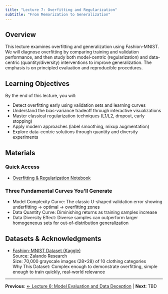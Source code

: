 ```yaml
---
title: "Lecture 7: Overfitting and Regularization"
subtitle: "From Memorization to Generalization"
---
```


## Overview

This lecture examines overfitting and generalization using Fashion-MNIST. We will diagnose overfitting by comparing training and validation performance, and then study both model-centric (regularization) and data-centric (quantity/diversity) interventions to improve generalization. The emphasis is on principled evaluation and reproducible procedures.

## Learning Objectives

By the end of this lecture, you will:

- Detect overfitting early using validation sets and learning curves
- Understand the bias-variance tradeoff through interactive visualizations
- Master classical regularization techniques (L1/L2, dropout, early stopping)
- Apply modern approaches (label smoothing, mixup augmentation)
- Explore data-centric solutions through quantity and diversity experiments

## Materials

::: {.callout-tip}
### Quick Access

- [Overfitting & Regularization Notebook](https://github.com/jinming99/learn-ml-by-building/blob/main/Lecture%207%20Regularization%20and%20Generalization/07-Overfitting-Regularization.ipynb)
:::

::: {.callout-note}
### Three Fundamental Curves You'll Generate

- Model Complexity Curve: The classic U-shaped validation error showing underfitting → optimal → overfitting zones
- Data Quantity Curve: Diminishing returns as training samples increase
- Data Diversity Effect: Diverse samples can outperform larger homogeneous sets for out-of-distribution generalization
:::

## Datasets & Acknowledgments

- [Fashion-MNIST Dataset (Kaggle)](https://www.kaggle.com/datasets/zalando-research/fashionmnist)  
  Source: Zalando Research  
  Size: 70,000 grayscale images (28×28) of 10 clothing categories  
  Why This Dataset: Complex enough to demonstrate overfitting, simple enough to train quickly, real-world relevance

---

**Previous**: [← Lecture 6: Model Evaluation and Data Deception](06-model-eval.qmd) | **Next**: TBD
